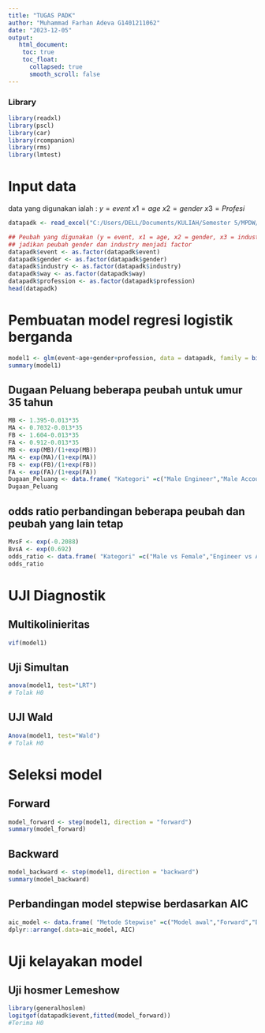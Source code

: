 ---
title: "TUGAS PADK"
author: "Muhammad Farhan Adeva G1401211062"
date: "2023-12-05"
output:
   html_document:
    toc: true
    toc_float:
      collapsed: true
      smooth_scroll: false
---

### Library

```{r}
library(readxl)
library(pscl)
library(car)
library(rcompanion)
library(rms)
library(lmtest)
```

# Input data

data yang digunakan ialah :
$y = event$ 
$x1 = age$ 
$x2 = gender$ 
$x3 = Profesi$


```{r}
datapadk <- read_excel("C:/Users/DELL/Documents/KULIAH/Semester 5/MPDW/TA/Referensi Fix/Data tugas 2 sesi UAS.xlsx")

## Peubah yang digunakan (y = event, x1 = age, x2 = gender, x3 = industry)
## jadikan peubah gender dan industry menjadi factor
datapadk$event <- as.factor(datapadk$event)
datapadk$gender <- as.factor(datapadk$gender)
datapadk$industry <- as.factor(datapadk$industry)
datapadk$way <- as.factor(datapadk$way)
datapadk$profession <- as.factor(datapadk$profession)
head(datapadk)
```

# Pembuatan model regresi logistik berganda

```{r}
model1 <- glm(event~age+gender+profession, data = datapadk, family = binomial(link = 'logit'))
summary(model1)
```

## Dugaan Peluang beberapa peubah untuk umur 35 tahun

```{r}
MB <- 1.395-0.013*35
MA <- 0.7032-0.013*35
FB <- 1.604-0.013*35
FA <- 0.912-0.013*35
MB <- exp(MB)/(1+exp(MB))
MA <- exp(MA)/(1+exp(MA))
FB <- exp(FB)/(1+exp(FB))
FA <- exp(FA)/(1+exp(FA))
Dugaan_Peluang <- data.frame( "Kategori" =c("Male Engineer","Male Accounting","Female Engineer","Female Accounting"),"Dugaan" = c(MB,MA,FB,FA))
Dugaan_Peluang
```

## odds ratio perbandingan beberapa peubah dan peubah yang lain tetap

```{r}
MvsF <- exp(-0.2088)
BvsA <- exp(0.692)
odds_ratio <- data.frame( "Kategori" =c("Male vs Female","Engineer vs Accounting"),"Odds ratio" = c(MvsF,BvsA))
odds_ratio
```

# UJI Diagnostik

## Multikolinieritas

```{r}
vif(model1)
```


## Uji Simultan

```{r}
anova(model1, test="LRT")
# Tolak H0
```

## UJI Wald

```{r}
Anova(model1, test="Wald")
# Tolak H0
```

# Seleksi model

## Forward

```{r}
model_forward <- step(model1, direction = "forward")
summary(model_forward)
```

## Backward

```{r}
model_backward <- step(model1, direction = "backward")
summary(model_backward)
```

## Perbandingan model stepwise berdasarkan AIC

```{r}
aic_model <- data.frame( "Metode Stepwise" =c("Model awal","Forward","Backward"),"AIC" = c(model1$aic,model_forward$aic,model_backward$aic))
dplyr::arrange(.data=aic_model, AIC)
```

# Uji kelayakan model

## Uji hosmer Lemeshow

```{r}
library(generalhoslem)
logitgof(datapadk$event,fitted(model_forward))
#Terima H0
```

